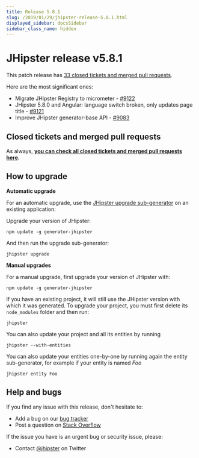 ```yaml
---
title: Release 5.8.1
slug: /2019/01/29/jhipster-release-5.8.1.html
displayed_sidebar: docsSidebar
sidebar_class_name: hidden
---
```


JHipster release v5.8.1
==================

This patch release has [33 closed tickets and merged pull requests](https://github.com/jhipster/generator-jhipster/issues?q=milestone%3A5.8.1+is%3Aclosed).

Here are the most significant ones:

- Migrate JHipster Registry to micrometer - [#9122](https://github.com/jhipster/generator-jhipster/issues/9122)
- JHipster 5.8.0 and Angular: language switch broken, only updates page title - [#9121](https://github.com/jhipster/generator-jhipster/issues/9121)
- Improve JHipster generator-base API - [#9083](https://github.com/jhipster/generator-jhipster/issues/9083)

Closed tickets and merged pull requests
------------
As always, __[you can check all closed tickets and merged pull requests here](https://github.com/jhipster/generator-jhipster/issues?q=milestone%3A5.8.1+is%3Aclosed)__.

How to upgrade
------------

**Automatic upgrade**

For an automatic upgrade, use the [JHipster upgrade sub-generator](/upgrading-an-application/) on an existing application:

Upgrade your version of JHipster:

```
npm update -g generator-jhipster
```

And then run the upgrade sub-generator:

```
jhipster upgrade
```

**Manual upgrades**

For a manual upgrade, first upgrade your version of JHipster with:

```
npm update -g generator-jhipster
```

If you have an existing project, it will still use the JHipster version with which it was generated.
To upgrade your project, you must first delete its `node_modules` folder and then run:

```
jhipster
```

You can also update your project and all its entities by running

```
jhipster --with-entities
```

You can also update your entities one-by-one by running again the entity sub-generator, for example if your entity is named _Foo_

```
jhipster entity Foo
```

Help and bugs
--------------

If you find any issue with this release, don't hesitate to:

- Add a bug on our [bug tracker](https://github.com/jhipster/generator-jhipster/issues?state=open)
- Post a question on [Stack Overflow](http://stackoverflow.com/tags/jhipster/info)

If the issue you have is an urgent bug or security issue, please:

- Contact [@jhipster](https://twitter.com/jhipster) on Twitter
